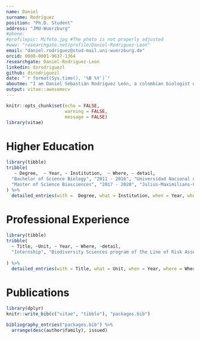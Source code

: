 ```yaml
---
name: Daniel
surname: Rodríguez
position: "Ph.D. Student"
address: "JMU-Wuerzburg"
#phone: 
#profilepic: Mifoto.jpg #The photo is not properly adjusted
#www: "researchgate.net/profile/Daniel-Rodriguez-Leon"
email: "daniel.rodriguez@stud-mail.uni-wuerzburg.de"
orcid: 0000-0001-9637-1364
researchgate: Daniel-Rodriguez-Leon
linkedin: dsrodriguezl
github: dsrodriguezl
date: "`r format(Sys.time(), '%B %Y')`"
aboutme: "I am Daniel Sebastián Rodríguez León, a colombian biologist with a great interest in Behavioral and Chemical Ecology, in particular towards the study of Social Organization and Evolution, as well as Animal Communication."
output: vitae::awesomecv
---
```


```r
knitr::opts_chunk$set(echo = FALSE,
                      warning = FALSE,
                      message = FALSE)
library(vitae)
```

# Higher Education

```r
library(tibble)
tribble(
   ~ Degree,  ~ Year, ~ Institution,  ~ Where, ~ detail,
  "Bachelor of Science Biology", "2011 - 2016", "Universidad Nacional de Colombia", "Bogotá, Colombia", NA,
  "Master of Science Biosciences", "2017 - 2020", "Julius-Maximilians-Universitaet Wuerzburg",  "Wuerzburg, Germany", NA
) %>% 
  detailed_entries(with =  Degree, what = Institution, when = Year, where = Where, why = detail)
```

# Professional Experience

```r
library(tibble)
tribble(
  ~ Title, ~Unit, ~ Year, ~ Where, ~detail,
  "Internship", "Biodiversity Sciences program of the Line of Risk Assessment and Wildlife, Instituto Alexander von Humboldt", "August 2016 - February 2017", "Bogotá, Colombia", NA,
  
) %>% 
  detailed_entries(with = Title, what = Unit, when = Year, where = Where, why = detail)
```

# Publications

```r
library(dplyr)
knitr::write_bib(c("vitae", "tibble"), "packages.bib")

bibliography_entries("packages.bib") %>%
  arrange(desc(author$family), issued)
```


